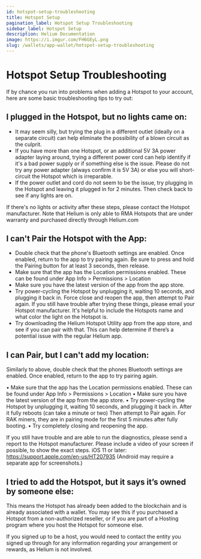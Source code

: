 ```yaml
---
id: hotspot-setup-troubleshooting
title: Hotspot Setup
pagination_label: Hotspot Setup Troubleshooting
sidebar_label: Hotspot Setup
description: Helium Documentation
image: https://i.imgur.com/FH6GEyL.png
slug: /wallets/app-wallet/hotspot-setup-troubleshooting
---
```


# Hotspot Setup Troubleshooting

If by chance you run into problems when adding a Hotspot to your account, here are some basic
troubleshooting tips to try out:

## I plugged in the Hotspot, but no lights came on:

- It may seem silly, but trying the plug in a different outlet (ideally on a separate circuit) can
  help eliminate the possibility of a blown circuit as the culprit.
- If you have more than one Hotspot, or an additional 5V 3A power adapter laying around, trying a
  different power cord can help identify if it's a bad power supply or if something else is the
  issue. Please do not try any power adapter (always confirm it is 5V 3A) or else you will
  short-circuit the Hotspot which is irreparable.
- If the power outlet and cord do not seem to be the issue, try plugging in the Hotspot and leaving
  it plugged in for 2 minutes. Then check back to see if any lights are on.

If there's no lights or activity after these steps, please contact the Hotspot manufacturer. Note
that Helium is only able to RMA Hotspots that are under warranty and purchased directly through
Helium.com

## I can't Pair the Hotspot with the App:

- Double check that the phone's Bluetooth settings are enabled. Once enabled, return to the app to
  try pairing again. Be sure to press and hold the Pairing button for at least 3 seconds, then
  release.
- Make sure that the app has the Location permissions enabled. These can be found under App Info >
  Permissions > Location
- Make sure you have the latest version of the app from the app store.
- Try power-cycling the Hotspot by unplugging it, waiting 10 seconds, and plugging it back in. Force
  close and reopen the app, then attempt to Pair again. If you still have trouble after trying these
  things, please email your Hotspot manufacturer. It's helpful to include the Hotspots name and what
  color the light on the Hotspot is.
- Try downloading the Helium Hotspot Utility app from the app store, and see if you can pair with
  that. This can help determine if there’s a potential issue with the regular Helium app.

## I can Pair, but I can't add my location:

Similarly to above, double check that the phones Bluetooth settings are enabled. Once enabled,
return to the app to try pairing again.

• Make sure that the app has the Location permissions enabled. These can be found under App Info >
Permissions > Location • Make sure you have the latest version of the app from the app store. • Try
power-cycling the Hotspot by unplugging it, waiting 10 seconds, and plugging it back in. After it
fully reboots (can take a minute or two) Then attempt to Pair again. For RAK miners, they are in
pairing mode for the first 5 minutes after fully booting. • Try completely closing and reopening the
app.

If you still have trouble and are able to run the diagnostics, please send a report to the Hotspot
manufacturer. Please include a video of your screen if possible, to show the exact steps. iOS 11 or
later: https://support.apple.com/en-us/HT207935 (Android may require a separate app for
screenshots.)

## I tried to add the Hotspot, but it says it’s owned by someone else:

This means the Hotspot has already been added to the blockchain and is already associated with a
wallet. You may see this if you purchased a Hotspot from a non-authorized reseller, or if you are
part of a Hosting program where you host the Hotspot for someone else.

If you signed up to be a host, you would need to contact the entity you signed up through for any
information regarding your arrangement or rewards, as Helium is not involved.
